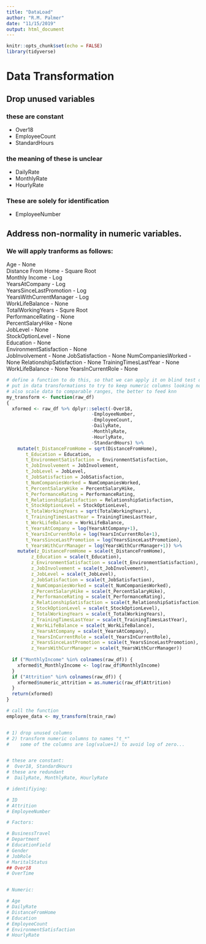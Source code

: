 ```yaml
---
title: "DataLoad"
author: "R.M. Palmer"
date: "11/15/2019"
output: html_document
---
```


```r
knitr::opts_chunk$set(echo = FALSE)
library(tidyverse)
```

# Data Transformation

## Drop unused variables

### these are constant

- Over18
- EmployeeCount
- StandardHours

### the meaning of these is unclear

- DailyRate
- MonthlyRate
- HourlyRate

### These are solely for identification

- EmployeeNumber

## Address non-normality in numeric variables.

### We will apply tranforms as follows:

Age - None  
Distance From Home - Square Root  
Monthly Income - Log  
YearsAtCompany - Log  
YearsSinceLastPromotion - Log  
YearsWithCurrentManager - Log  
WorkLifeBalance - None  
TotalWorkingYears - Squre Root  
PerformanceRating - None  
PercentSalaryHike - None  
JobLevel - None  
StockOptionLevel - None  
Education - None  
EnvironmentSatisfaction - None  
JobInvolvement - None
JobSatisfaction - None
NumCompaniesWorked - None
RelationshipSatisfaction - None
TrainingTimesLastYear - None
WorkLifeBalance - None
YearsInCurrentRole - None


```r

# define a function to do this, so that we can apply it on blind test datasets
# put in data transformations to try to keep numeric columns looking normal
# also scale data to comparable ranges, the better to feed knn
my_transform <- function(raw_df) 
{
  xformed <- raw_df %>% dplyr::select(-Over18,
                               -EmployeeNumber,
                               -EmployeeCount,
                               -DailyRate,
                               -MonthlyRate,
                               -HourlyRate,
                               -StandardHours) %>%
    mutate(t_DistanceFromHome = sqrt(DistanceFromHome),
       t_Education = Education,
       t_EnvironmentSatisfaction = EnvironmentSatisfaction,
       t_JobInvolvement = JobInvolvement,
       t_JobLevel = JobLevel,
       t_JobSatisfaction = JobSatisfaction,
       t_NumCompaniesWorked = NumCompaniesWorked,
       t_PercentSalaryHike = PercentSalaryHike,
       t_PerformanceRating = PerformanceRating,
       t_RelationshipSatisfaction = RelationshipSatisfaction,
       t_StockOptionLevel = StockOptionLevel,
       t_TotalWorkingYears = sqrt(TotalWorkingYears),
       t_TrainingTimesLastYear = TrainingTimesLastYear,
       t_WorkLifeBalance = WorkLifeBalance,
       t_YearsAtCompany = log(YearsAtCompany+1),
       t_YearsInCurrentRole = log(YearsInCurrentRole+1),
       t_YearsSinceLastPromotion = log(YearsSinceLastPromotion),
       t_YearsWithCurrManager = log(YearsWithCurrManager+1)) %>%
    mutate(z_DistanceFromHome = scale(t_DistanceFromHome),
         z_Education = scale(t_Education),
         z_EnvironmentSatisfaction = scale(t_EnvironmentSatisfaction),
         z_JobInvolvement = scale(t_JobInvolvement),
         z_JobLevel = scale(t_JobLevel),
         z_JobSatisfaction = scale(t_JobSatisfaction),
         z_NumCompaniesWorked = scale(t_NumCompaniesWorked),
         z_PercentSalaryHike = scale(t_PercentSalaryHike),
         z_PerformanceRating = scale(t_PerformanceRating),
         z_RelationshipSatisfaction = scale(t_RelationshipSatisfaction),
         z_StockOptionLevel = scale(t_StockOptionLevel),
         z_TotalWorkingYears = scale(t_TotalWorkingYears),
         z_TrainingTimesLastYear = scale(t_TrainingTimesLastYear),
         z_WorkLifeBalance = scale(t_WorkLifeBalance),
         z_YearsAtCompany = scale(t_YearsAtCompany),
         z_YearsInCurrentRole = scale(t_YearsInCurrentRole),
         z_YearsSinceLastPromotion = scale(t_YearsSinceLastPromotion),
         z_YearsWithCurrManager = scale(t_YearsWithCurrManager))
  
  if ("MonthlyIncome" %in% colnames(raw_df)) {
    xformed$t_MonthlyIncome <- log(raw_df$MonthlyIncome)
  }
  if ("Attrition" %in% colnames(raw_df)) {
    xformed$numeric_attrition = as.numeric(raw_df$Attrition)
  }
  return(xformed)
}

# call the function
employee_data <- my_transform(train_raw)


# 1) drop unused columns
# 2) transform numeric columns to names "t_*"
#    some of the columns are log(value+1) to avoid log of zero...


# these are constant:
#  Over18, StandardHours
# these are redundant
#  DailyRate, MonthlyRate, HourlyRate

# identifiying:

# ID
# Attrition
# EmployeeNumber

# Factors:

# BusinessTravel
# Department
# EducationField
# Gender
# JobRole
# MaritalStatus
## Over18
# OverTime


# Numeric:

# Age
# DailyRate
# DistanceFromHome
# Education
# EmployeeCount
# EnvironmentSatisfaction
# HourlyRate

```